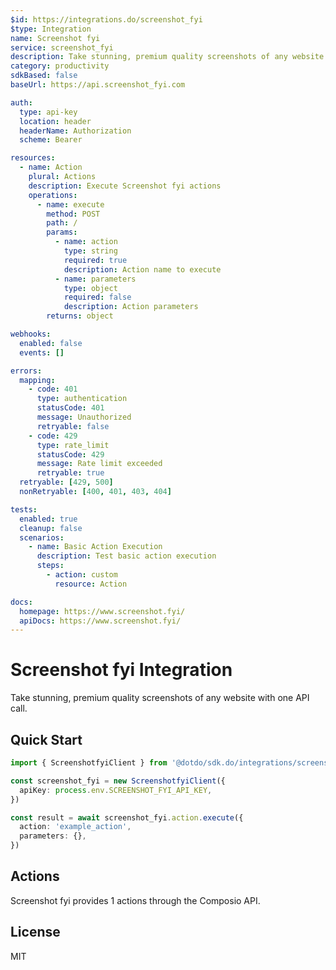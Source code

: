 ```yaml
---
$id: https://integrations.do/screenshot_fyi
$type: Integration
name: Screenshot fyi
service: screenshot_fyi
description: Take stunning, premium quality screenshots of any website with one API call.
category: productivity
sdkBased: false
baseUrl: https://api.screenshot_fyi.com

auth:
  type: api-key
  location: header
  headerName: Authorization
  scheme: Bearer

resources:
  - name: Action
    plural: Actions
    description: Execute Screenshot fyi actions
    operations:
      - name: execute
        method: POST
        path: /
        params:
          - name: action
            type: string
            required: true
            description: Action name to execute
          - name: parameters
            type: object
            required: false
            description: Action parameters
        returns: object

webhooks:
  enabled: false
  events: []

errors:
  mapping:
    - code: 401
      type: authentication
      statusCode: 401
      message: Unauthorized
      retryable: false
    - code: 429
      type: rate_limit
      statusCode: 429
      message: Rate limit exceeded
      retryable: true
  retryable: [429, 500]
  nonRetryable: [400, 401, 403, 404]

tests:
  enabled: true
  cleanup: false
  scenarios:
    - name: Basic Action Execution
      description: Test basic action execution
      steps:
        - action: custom
          resource: Action

docs:
  homepage: https://www.screenshot.fyi/
  apiDocs: https://www.screenshot.fyi/
---
```


# Screenshot fyi Integration

Take stunning, premium quality screenshots of any website with one API call.

## Quick Start

```typescript
import { ScreenshotfyiClient } from '@dotdo/sdk.do/integrations/screenshot_fyi'

const screenshot_fyi = new ScreenshotfyiClient({
  apiKey: process.env.SCREENSHOT_FYI_API_KEY,
})

const result = await screenshot_fyi.action.execute({
  action: 'example_action',
  parameters: {},
})
```

## Actions

Screenshot fyi provides 1 actions through the Composio API.

## License

MIT
